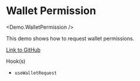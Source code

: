
# Wallet Permission

<Demo.WalletPermission />

This demo shows how to request wallet permissions.

[Link to GitHub](https://github.com/apibara/starknet-react/blob/main/docs/components/demo/wallet-permission.tsx)

Hook(s)
- `useWalletRequest`
